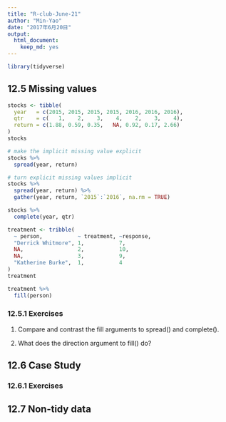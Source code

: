 ```yaml
---
title: "R-club-June-21"
author: "Min-Yao"
date: "2017年6月20日"
output: 
  html_document: 
    keep_md: yes
---
```


```r
library(tidyverse)
```


## 12.5 Missing values

```r
stocks <- tibble(
  year   = c(2015, 2015, 2015, 2015, 2016, 2016, 2016),
  qtr    = c(   1,    2,    3,    4,    2,    3,    4),
  return = c(1.88, 0.59, 0.35,   NA, 0.92, 0.17, 2.66)
)
stocks

# make the implicit missing value explicit
stocks %>% 
  spread(year, return)

# turn explicit missing values implicit
stocks %>% 
  spread(year, return) %>% 
  gather(year, return, `2015`:`2016`, na.rm = TRUE)

stocks %>% 
  complete(year, qtr)

treatment <- tribble(
  ~ person,           ~ treatment, ~response,
  "Derrick Whitmore", 1,           7,
  NA,                 2,           10,
  NA,                 3,           9,
  "Katherine Burke",  1,           4
)
treatment

treatment %>% 
  fill(person)
```


### 12.5.1 Exercises

1. Compare and contrast the fill arguments to spread() and complete().

2. What does the direction argument to fill() do?


## 12.6 Case Study

### 12.6.1 Exercises

## 12.7 Non-tidy data
